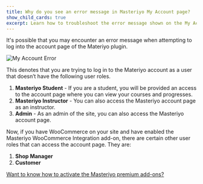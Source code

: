 ```yaml
---
title: Why do you see an error message in Masteriyo My Account page?
show_child_cards: true
excerpt: Learn how to troubleshoot the error message shown on the My Account page.
---
```


It's possible that you may encounter an error message when attempting to log into the account page of the Materiyo plugin.

![My Account Error](https://user-images.githubusercontent.com/75772539/218966479-90650866-225b-4c0f-a6e9-a9c34bc42111.png)

This denotes that you are trying to log in to the Materiyo account as a user that doesn’t have the following user roles.

1. **Masteriyo Student** - If you are a student, you will be provided an access to the account page where you can view your courses and progresses.
2. **Masteriyo Instructor** - You can also access the Masteriyo account page as an instructor.
3. **Admin** - As an admin of the site, you can also access the Masteriyo account page.

Now, if you have WooCommerce on your site and have enabled the Masteriyo WooCommerce Integration add-on, there are certain other user roles that can access the account page. They are:

1. **Shop Manager**
2. **Customer**

[Want to know how to activate the Masteriyo premium add-ons?](https://docs.masteriyo.com/premium-addons/activate-masteriyo-premium-addons)
